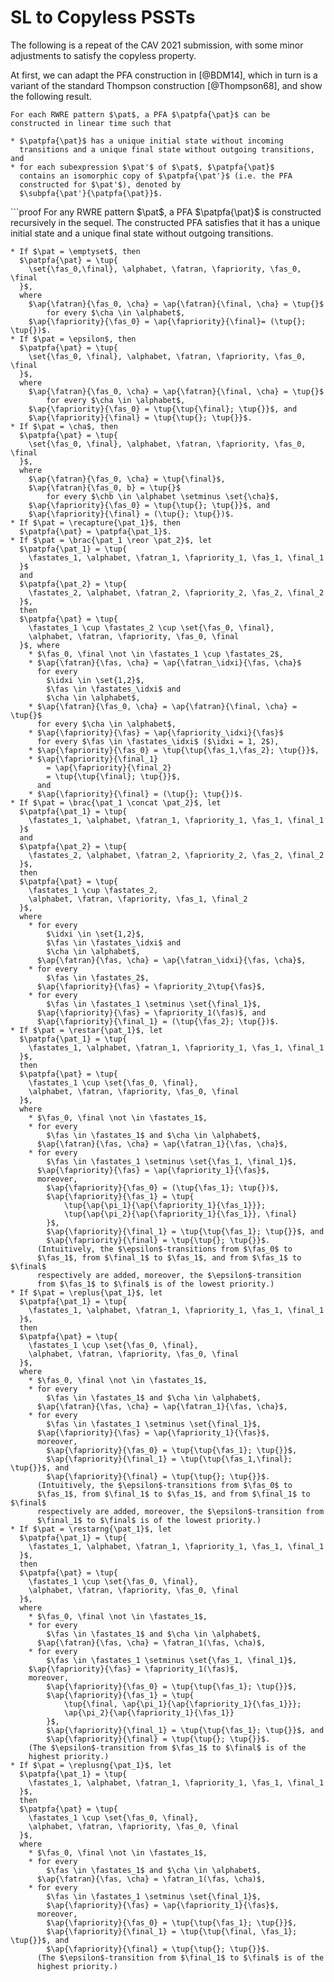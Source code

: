 
# SL to Copyless PSSTs

The following is a repeat of the CAV 2021 submission, with some minor
adjustments to satisfy the copyless property.

At first, we can adapt the PFA construction in [@BDM14], which in turn
is a variant of the standard Thompson construction [@Thompson68], and
show the following result.

```proposition
For each RWRE pattern $\pat$, a PFA $\patpfa{\pat}$ can be
constructed in linear time such that

* $\patpfa{\pat}$ has a unique initial state without incoming
  transitions and a unique final state without outgoing transitions, and
* for each subexpression $\pat'$ of $\pat$, $\patpfa{\pat}$
  contains an isomorphic copy of $\patpfa{\pat'}$ (i.e. the PFA
  constructed for $\pat'$), denoted by
  $\subpfa{\pat'}{\patpfa{\pat}}$.
```
```proof
For any RWRE pattern $\pat$, a PFA $\patpfa{\pat}$ is constructed
recursively in the sequel. The constructed PFA satisfies that it has a
unique initial state and a unique final state  without outgoing
transitions.

    * If $\pat = \emptyset$, then
      $\patpfa{\pat} = \tup{
        \set{\fas_0,\final}, \alphabet, \fatran, \fapriority, \fas_0, \final
      }$,
      where
        $\ap{\fatran}{\fas_0, \cha} = \ap{\fatran}{\final, \cha} = \tup{}$
            for every $\cha \in \alphabet$,
        $\ap{\fapriority}{\fas_0} = \ap{\fapriority}{\final}= (\tup{}; \tup{})$.
    * If $\pat = \epsilon$, then
      $\patpfa{\pat} = \tup{
        \set{\fas_0, \final}, \alphabet, \fatran, \fapriority, \fas_0, \final
      }$,
      where
        $\ap{\fatran}{\fas_0, \cha} = \ap{\fatran}{\final, \cha} = \tup{}$
            for every $\cha \in \alphabet$,
        $\ap{\fapriority}{\fas_0} = \tup{\tup{\final}; \tup{}}$, and
        $\ap{\fapriority}{\final} = \tup{\tup{}; \tup{}}$. 
    * If $\pat = \cha$, then
      $\patpfa{\pat} = \tup{
        \set{\fas_0, \final}, \alphabet, \fatran, \fapriority, \fas_0, \final
      }$,
      where
        $\ap{\fatran}{\fas_0, \cha} = \tup{\final}$,
        $\ap{\fatran}{\fas_0, b} = \tup{}$
            for every $\chb \in \alphabet \setminus \set{\cha}$,
        $\ap{\fapriority}{\fas_0} = \tup{\tup{}; \tup{}}$, and
        $\ap{\fapriority}{\final} = (\tup{}; \tup{})$.
    * If $\pat = \recapture{\pat_1}$, then
      $\patpfa{\pat} = \patpfa{\pat_1}$.
    * If $\pat = \brac{\pat_1 \reor \pat_2}$, let
      $\patpfa{\pat_1} = \tup{
        \fastates_1, \alphabet, \fatran_1, \fapriority_1, \fas_1, \final_1
      }$
      and
      $\patpfa{\pat_2} = \tup{
        \fastates_2, \alphabet, \fatran_2, \fapriority_2, \fas_2, \final_2
      }$,
      then
      $\patpfa{\pat} = \tup{
        \fastates_1 \cup \fastates_2 \cup \set{\fas_0, \final},
        \alphabet, \fatran, \fapriority, \fas_0, \final
      }$, where
        * $\fas_0, \final \not \in \fastates_1 \cup \fastates_2$,
        * $\ap{\fatran}{\fas, \cha} = \ap{\fatran_\idxi}{\fas, \cha}$
          for every
            $\idxi \in \set{1,2}$,
            $\fas \in \fastates_\idxi$ and
            $\cha \in \alphabet$,
        * $\ap{\fatran}{\fas_0, \cha} = \ap{\fatran}{\final, \cha} = \tup{}$
          for every $\cha \in \alphabet$, 
        * $\ap{\fapriority}{\fas} = \ap{\fapriority_\idxi}{\fas}$
          for every $\fas \in \fastates_\idxi$ ($\idxi = 1, 2$),
        * $\ap{\fapriority}{\fas_0} = \tup{\tup{\fas_1,\fas_2}; \tup{}}$,
        * $\ap{\fapriority}{\final_1}
            = \ap{\fapriority}{\final_2}
            = \tup{\tup{\final}; \tup{}}$,
          and
        * $\ap{\fapriority}{\final} = (\tup{}; \tup{})$.
    * If $\pat = \brac{\pat_1 \concat \pat_2}$, let
      $\patpfa{\pat_1} = \tup{
        \fastates_1, \alphabet, \fatran_1, \fapriority_1, \fas_1, \final_1
      }$
      and
      $\patpfa{\pat_2} = \tup{
        \fastates_2, \alphabet, \fatran_2, \fapriority_2, \fas_2, \final_2
      }$,
      then
      $\patpfa{\pat} = \tup{
        \fastates_1 \cup \fastates_2,
        \alphabet, \fatran, \fapriority, \fas_1, \final_2
      }$,
      where
        * for every
            $\idxi \in \set{1,2}$,
            $\fas \in \fastates_\idxi$ and
            $\cha \in \alphabet$,
          $\ap{\fatran}{\fas, \cha} = \ap{\fatran_\idxi}{\fas, \cha}$,
        * for every
            $\fas \in \fastates_2$,
          $\ap{\fapriority}{\fas} = \fapriority_2\tup{\fas}$,
        * for every
            $\fas \in \fastates_1 \setminus \set{\final_1}$,
          $\ap{\fapriority}{\fas} = \fapriority_1(\fas)$, and
          $\ap{\fapriority}{\final_1} = (\tup{\fas_2}; \tup{})$.
    * If $\pat = \restar{\pat_1}$, let
      $\patpfa{\pat_1} = \tup{
        \fastates_1, \alphabet, \fatran_1, \fapriority_1, \fas_1, \final_1
      }$,
      then
      $\patpfa{\pat} = \tup{
        \fastates_1 \cup \set{\fas_0, \final},
        \alphabet, \fatran, \fapriority, \fas_0, \final
      }$,
      where 
        * $\fas_0, \final \not \in \fastates_1$,
        * for every
            $\fas \in \fastates_1$ and $\cha \in \alphabet$,
          $\ap{\fatran}{\fas, \cha} = \ap{\fatran_1}{\fas, \cha}$,
        * for every
            $\fas \in \fastates_1 \setminus \set{\fas_1, \final_1}$,
          $\ap{\fapriority}{\fas} = \ap{\fapriority_1}{\fas}$,
          moreover,
            $\ap{\fapriority}{\fas_0} = (\tup{\fas_1}; \tup{})$,
            $\ap{\fapriority}{\fas_1} = \tup{
                \tup{\ap{\pi_1}{\ap{\fapriority_1}{\fas_1}}};
                \tup{\ap{\pi_2}{\ap{\fapriority_1}{\fas_1}}, \final}
            }$,
            $\ap{\fapriority}{\final_1} = \tup{\tup{\fas_1}; \tup{}}$, and
            $\ap{\fapriority}{\final} = \tup{\tup{}; \tup{}}$.
          (Intuitively, the $\epsilon$-transitions from $\fas_0$ to
          $\fas_1$, from $\final_1$ to $\fas_1$, and from $\fas_1$ to $\final$
          respectively are added, moreover, the $\epsilon$-transition
          from $\fas_1$ to $\final$ is of the lowest priority.)
    * If $\pat = \replus{\pat_1}$, let
      $\patpfa{\pat_1} = \tup{
        \fastates_1, \alphabet, \fatran_1, \fapriority_1, \fas_1, \final_1
      }$,
      then
      $\patpfa{\pat} = \tup{
        \fastates_1 \cup \set{\fas_0, \final},
        \alphabet, \fatran, \fapriority, \fas_0, \final
      }$,
      where 
        * $\fas_0, \final \not \in \fastates_1$,
        * for every
            $\fas \in \fastates_1$ and $\cha \in \alphabet$,
          $\ap{\fatran}{\fas, \cha} = \ap{\fatran_1}{\fas, \cha}$,
        * for every
            $\fas \in \fastates_1 \setminus \set{\final_1}$,
          $\ap{\fapriority}{\fas} = \ap{\fapriority_1}{\fas}$,
          moreover,
            $\ap{\fapriority}{\fas_0} = \tup{\tup{\fas_1}; \tup{}}$,
            $\ap{\fapriority}{\final_1} = \tup{\tup{\fas_1,\final}; \tup{}}$, and
            $\ap{\fapriority}{\final} = \tup{\tup{}; \tup{}}$.
          (Intuitively, the $\epsilon$-transitions from $\fas_0$ to
          $\fas_1$, from $\final_1$ to $\fas_1$, and from $\final_1$ to $\final$
          respectively are added, moreover, the $\epsilon$-transition from
          $\final_1$ to $\final$ is of the lowest priority.)
    * If $\pat = \restarng{\pat_1}$, let
      $\patpfa{\pat_1} = \tup{
        \fastates_1, \alphabet, \fatran_1, \fapriority_1, \fas_1, \final_1
      }$,
      then
      $\patpfa{\pat} = \tup{
        \fastates_1 \cup \set{\fas_0, \final},
        \alphabet, \fatran, \fapriority, \fas_0, \final
      }$,
      where 
        * $\fas_0, \final \not \in \fastates_1$,
        * for every
            $\fas \in \fastates_1$ and $\cha \in \alphabet$,
          $\ap{\fatran}{\fas, \cha} = \fatran_1(\fas, \cha)$,
        * for every
            $\fas \in \fastates_1 \setminus \set{\fas_1, \final_1}$,
        $\ap{\fapriority}{\fas} = \fapriority_1(\fas)$,
        moreover,
            $\ap{\fapriority}{\fas_0} = \tup{\tup{\fas_1}; \tup{}}$,
            $\ap{\fapriority}{\fas_1} = \tup{
                \tup{\final, \ap{\pi_1}{\ap{\fapriority_1}{\fas_1}}};
                \ap{\pi_2}{\ap{\fapriority_1}{\fas_1}}
            }$,
            $\ap{\fapriority}{\final_1} = \tup{\tup{\fas_1}; \tup{}}$, and
            $\ap{\fapriority}{\final} = \tup{\tup{}; \tup{}}$.
        (The $\epsilon$-transition from $\fas_1$ to $\final$ is of the
        highest priority.)
    * If $\pat = \replusng{\pat_1}$, let
      $\patpfa{\pat_1} = \tup{
        \fastates_1, \alphabet, \fatran_1, \fapriority_1, \fas_1, \final_1
      }$,
      then
      $\patpfa{\pat} = \tup{
        \fastates_1 \cup \set{\fas_0, \final},
        \alphabet, \fatran, \fapriority, \fas_0, \final
      }$,
      where
        * $\fas_0, \final \not \in \fastates_1$,
        * for every
            $\fas \in \fastates_1$ and $\cha \in \alphabet$,
          $\ap{\fatran}{\fas, \cha} = \fatran_1(\fas, \cha)$,
        * for every
            $\fas \in \fastates_1 \setminus \set{\final_1}$,
            $\ap{\fapriority}{\fas} = \ap{\fapriority_1}{\fas}$,
          moreover,
            $\ap{\fapriority}{\fas_0} = \tup{\tup{\fas_1}; \tup{}}$,
            $\ap{\fapriority}{\final_1} = \tup{\tup{\final, \fas_1}; \tup{}}$, and
            $\ap{\fapriority}{\final} = \tup{\tup{}; \tup{}}$.
          (The $\epsilon$-transition from $\final_1$ to $\final$ is of the
          highest priority.)

